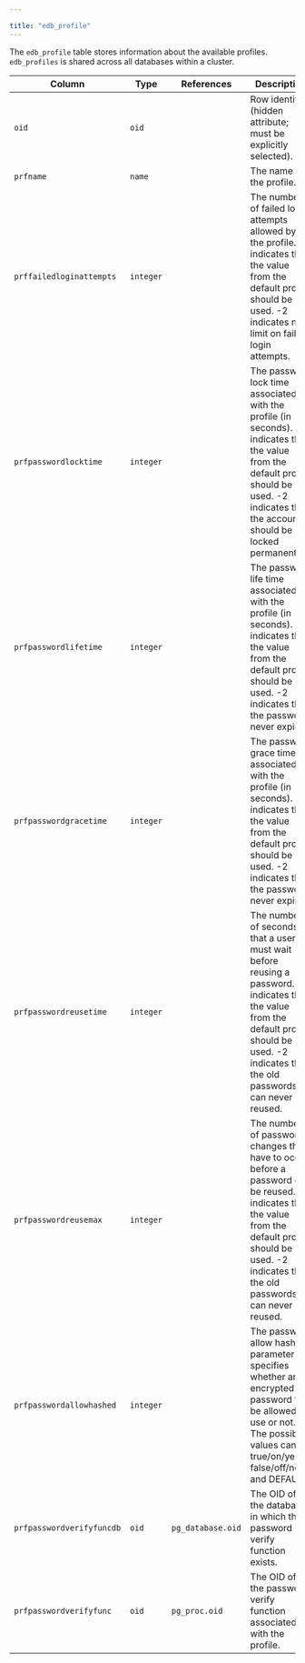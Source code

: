 ---

title: "edb_profile"
---

<div id="edb_profile" class="registered_link"></div>

The `edb_profile` table stores information about the available profiles. `edb_profiles` is shared across all databases within a cluster.

| Column                    | Type      | References        | Description                                                  |
| ------------------------- | --------- | ----------------- | ------------------------------------------------------------ |
| `oid`                     | `oid`     |                   | Row identifier (hidden attribute; must be explicitly selected). |
| `prfname`                 | `name`    |                   | The name of the profile.                                     |
| `prffailedloginattempts`  | `integer` |                   | The number of failed login attempts allowed by the profile. -1 indicates that the value from the default profile should be used. -2 indicates no limit on failed login attempts. |
| `prfpasswordlocktime`     | `integer` |                   | The password lock time associated with the profile (in seconds). -1 indicates that the value from the default profile should be used. -2 indicates that the account should be locked permanently. |
| `prfpasswordlifetime`     | `integer` |                   | The password life time associated with the profile (in seconds). -1 indicates that the value from the default profile should be used. -2 indicates that the password never expires. |
| `prfpasswordgracetime`    | `integer` |                   | The password grace time associated with the profile (in seconds). -1 indicates that the value from the default profile should be used. -2 indicates that the password never expires. |
| `prfpasswordreusetime`    | `integer` |                   | The number of seconds that a user must wait before reusing a password. -1 indicates that the value from the default profile should be used. -2 indicates that the old passwords can never be reused. |
| `prfpasswordreusemax`     | `integer` |                   | The number of password changes that have to occur before a password can be reused. -1 indicates that the value from the default profile should be used. -2 indicates that the old passwords can never be reused. |
| `prfpasswordallowhashed`  | `integer` |                   | The password allow hashed parameter specifies whether an encrypted password to be allowed for use or not. The possible values can be true/on/yes/1, false/off/no/0, and DEFAULT. |
| `prfpasswordverifyfuncdb` | `oid`     | `pg_database.oid` | The OID of the database in which the password verify function exists. |
| `prfpasswordverifyfunc`   | `oid`     | `pg_proc.oid`     | The OID of the password verify function associated with the profile. |

